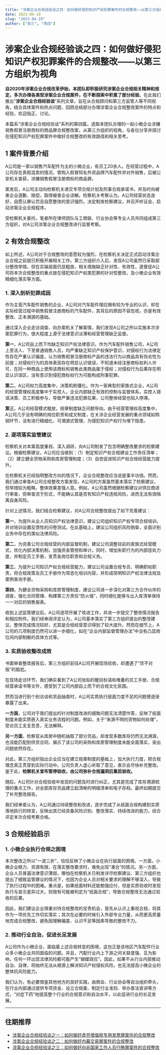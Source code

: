 ```yaml
---
title: "涉案企业合规经验谈之四：如何做好侵犯知识产权犯罪案件的合规整改——以第三方组织为视角"
date: 2023-04-19
slug: "2023-04-19"
author: ["张三", "周四"]
---
```


# 涉案企业合规经验谈之四：如何做好侵犯知识产权犯罪案件的合规整改——以第三方组织为视角

**自2020年涉案企业合规改革伊始，本团队即积极研究涉案企业合规相关精神和规定，多次办理各类型涉案企业合规案件，在不断探索中积累了部分经验**。在此我们推出“**涉案企业合规经验谈**”系列文章，旨在从合规顾问和第三方监管人等不同视角，结合具体案件和热点问题，回顾总结部分办理涉案企业合规整改案件的特点和经验，欢迎指正、讨论。

本篇系“涉案企业合规经验谈”系列的第四篇，选取本团队办理的一起小微企业涉嫌销售假冒注册商标的商品罪合规整改案，从第三方组织的视角，与各位分享并探讨在侵犯知识产权犯罪案件中做好合规整改的有效路径和相关思考。

## 1 案件背景介绍

A公司是一家以销售汽车配件为主的小微企业，有员工20余人。在经营过程中，A公司存在真假混卖的情况，曾购入假冒知名外资品牌汽车配件并对外销售，后被公安机关查获，涉嫌销售假冒注册商标的商品罪。

案发后，A公司主动向检察机关递交专项合规计划及刑事合规承诺书，并及时向被害企业道歉、赔偿，取得被害企业谅解。检察机关考察认为，A公司经营状态良好，自愿认罪认罚且自愿整改的意识强烈，决定制发检察建议，并召开听证会，启动涉案企业合规程序。

受检察机关委托，笔者所在律师团队与工商联、行业协会等专业人员共同组成第三方组织，对A公司涉案企业合规整改进行监督考察。

## 2 有效合规整改

如上所述，A公司对于合规整改的意愿较为强烈，在检察机关决定正式启动涉案企业合规之前就已积极开展相关工作。第三方组织介入后，发现A公司虽然已采取部分整改举措，但在实操层面仍显粗放，相关措施缺乏针对性、有效性，遂督促A公司将本次合规整改的重点放在侵犯知识产权类犯罪的针对性整改，及小微企业有效精细化落实等方面。

### 1. 深入剖析犯罪成因

作为主营汽车配件销售的企业，A公司对汽车配件理应拥有较为专业的认识，却在实际经营过程中销售假冒注册商标的汽车配件，其背后的原因不容忽视，亦是有效整改、正本溯源的基础。

通过深入企业走访调查、向办案机关了解案情，我们发现A公司之所以实施本次涉案犯罪行为，很大程度上源于法律意识淡薄和经营管理缺乏监督。

**第一**，A公司自上而下均缺乏知识产权法律意识。作为汽车配件销售公司，A公司上至法人、下至普通销售人员，均严重缺乏知识产权保护意识，对侵权行为法律定性存在严重认识偏差，认为销售假冒注册商标产品的违法行为以商品具有伪劣性为前提；对侵权行为的具体表现存在明显认识错误，不知道未经注册商标权利人许可，在同一种商品上使用该商标和销售此类商品属于侵权；对侵权行为后果存在明显认识误区，没有意识到侵犯商标权行为可能构成刑事犯罪。

**第二**，A公司权力高度集中，决策机制僵化。作为一家典型的家族式企业，A公司的经营管理权高度集中于实控人，企业内部缺乏有效的控制与监督体系，实控人错误决策、员工积极参与，导致严重违法犯罪后果，公司整体经营也陷入停滞。

**第三**，A公司经营模式粗放，规章制度缺乏问题导向。由于经营管理权高度集中，A公司几乎没有明确的岗位职责和成文制度，在关涉企业经营发展的重点领域如购销环节，没有进行精细化、可溯源式管理，为侵犯知识产权行为埋下隐患。

### 2. 逐项落实监管建议

检察机关对本案高度重视、深入调研，向A公司制发了包含明确整改要求的检察建议。根据检察建议，A公司应当做到：（1）制定知识产权合规建设工作责任清单；（2）建立健全货物采购和库房管理制度；（3）自觉促进知识产权合规经营能力提升。

在检察机关已经指明整改方向的情况下，企业合规整改应当说是事半功倍。然而，我们通过审查A公司合规整改方案发现，A公司的方案虽然基本落实了检察建议，但举措较为粗略，整体效果差强人意。例如，A公司虽然根据检察建议对供应商进行审查，但审查流于形式，不能确认其是否有知识产权违规风险，进而无法有效隔离自身风险。

针对上述情况，我们结合检察建议，对A公司合规整改提出了如下完善建议：

**第一**，为提升从业人员知识产权法律意识，建议公司组织知识产权专项合规培训，并对培训设置反馈性的问卷测试。在此基础上，建议公司组织风险倒查，全面识别业务中存在的类似法律风险。

**第二**，为完善公司合规经营的内部监督机制，建议公司调整目前的家族式经营模式，优化内部决策机制，加强资金管控和审计。同时，增加失职行为的内部惩处力度，并制定员工手册，宣贯各岗位职责和合规义务。

**第三**，为提升公司知识产权合规经营能力，建议公司设置合规专员、明确职权职责，将合规政策及员工手册作为常态化培训内容，并形成简明知识产权法律法规及案例查询手册。

**第四**，为健全货物采购和库房管理制度，建议公司进一步深化对第三方合作伙伴的调查，强化合同管理、构建第三方责任“防火墙”，同时细化能够与出入库清单保持一一对应的销售报表。

收到上述监管建议后，A公司逐项开展了改进工作，并进一步提交了整改情况报告和相应附件。我们经审阅评定认为，A公司基本落实了第三方组织提出的整改建议，整体完成情况较好，尤其是合规经营意识得到了较大提升。然而在细节上，A公司的几项制度仍然可以进一步细化，如在“企业内部监督管理办法”中没有凸显岗位间内部制衡的具体方式等。

### 3. 实质验收整改成效

书面审查整改报告后，第三方组织前往A公司开展现场验收，却遭遇了“货不对版”的尴尬。

在现场走访环节，我们确实看到了A公司张贴的醒目标语和堆叠的员工手册、合规经营承诺书等文件，感受到了公司内部自上而下的合规文化氛围。

然而当进行到个别访谈和货品抽查时，A公司实质执行层面力度不足的问题便逐渐暴露了出来。

**一方面**，公司对于我们提出的针对制度改进的细致问题无法清楚作答，反映了纸面制度未能实质嵌入真实业务流程的问题。例如，关于“来源不明的货物如何处理”，受访员工支支吾吾，无法解释。

**另一方面**，检察官从库房中随机抽取了部分货品，却发现多数库存仍然无法溯源，也没能匹配到供货合同，揭示了该公司的采购和库房管理制度未能全面落实，突出问题依然存在。

对此，第三方组织指出企业应当在建立规章制度的基础上，加大执行力度，把合规理念真正贯穿到实际行动中。公司负责人虚心听取了意见，表示会尽快补充整改。鉴于此，**检察机关宣布暂停验收，由公司弥补合规漏洞后重启验收。**

随后，A公司针对合规验收中发现的问题及时进行纠正，尤其是完成了库存溯源梳理的重点工作，对全部库存货品建立起清晰的明细清单和电子存档，最终如期提交了补充整改报告。

我们经审查认为，A公司通过持续整改和改进，逐步完成了从纸面合规构建到实质落地执行的转变，反映出其已经具备风险识别、整改落实、持续改进的能力，综合评定本次合规考察合格。

## 3 合规经验启示

### 1. 小微企业执行合规之困境

本次整改之所以“一波三折”，恰恰反映了小微企业在执行层面的困境。一方面，小微企业精力、资源有限，在落实整改要求时，难免出现“凑合”的情况。另一方面，企业人员普遍法律意识薄弱，哪怕在检察机关已制发详尽检察建议、第三方组织也提出了细致监管建议的情况下，也因为企业人员对相关要求的理解不够深入，导致了执行过程中的困难。重点是，如果纸面材料还能勉强应付，但是实质验收时发现执行与宣示差异过大，则很有可能被判定为“纸面合规”，导致合规整改无法通过验收的后果。

因此，我们建议企业慎重对待合规整改的宝贵机会，首先从认识上重视合规，将其作为一项优先工作切实落实；其次在必要的时候引入外部专业力量，从而更高质量地完成合规整改，避免因理解偏差、认识不足等因素导致的整改不力。

### 2. 推动行业自治，促进长足发展

A公司作为小微企业，面临着上述合规转变的困境，这也正是该地区汽车配件行业众多小微企业共同面临的问题。并且，汽配行业内上下游之间关联度强、互为影响，任何一环出现法律风险都可能产生“蝴蝶效应”。因此，如果不从行业内部推动自治、自律，将始终无法从根源上解决知识产权侵权风险，也无法提高小微企业的整体抗风险能力。

我们认为，有必要借鉴其他地方的良好实践，由商会、行业协会等自治组织牵头，在行业内部通过提供专项资金、设立合规委、制定行业准则、举办普法宣讲等方式，“对症下药”地提高整个行业的合规意识和自治水平，以此促进行业的长足发展。

---

## 往期推荐

- [涉案企业合规经验谈之一：如何做好虚开增值税专用发票罪案件的合规整改](../2023-03-21)
- [涉案企业合规经验谈之二：如何做好内幕交易罪案件的合规整改](../2023-03-29)
- [涉案企业合规经验谈之三：如何做好向非国家工作人员行贿罪案件的合规整改](../2023-04-11)

